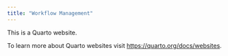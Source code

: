 ```yaml
---
title: "Workflow Management"
---
```


This is a Quarto website.

To learn more about Quarto websites visit <https://quarto.org/docs/websites>.
